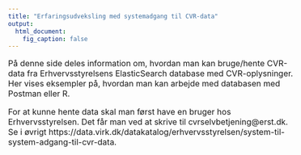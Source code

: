 ```yaml
---
title: "Erfaringsudveksling med systemadgang til CVR-data"
output:
  html_document:
    fig_caption: false
---
```

<style type="text/css">

section {
	clear: both;
	padding: 12px;
	margin: 0px;
}

container{ 
        margin-top: 2em !important;
        padding-top: 70px;
}


img {
      padding: 12px;
      margin: 0px;
}
picture {
      padding: 12px;
      margin: 0px;
}

figure {
      padding: 12px;
}
body{ /* Normal  */
      margin-top: 1em !important;
      font-size: 16px;
      padding: 20px;
  }
td {  /* Table  */
  font-size: 12px;
  padding: 12px;
}
h1.title {
  margin-top: 1em !important;
  font-size: 38px;
  color: Black;
  font-weight: normal;
}
h1 { /* Header 1 */
  font-size: 22px;
  color: Black;
  font-weight: bold;
}
h2 { /* Header 2 */
    font-size: 18px;
  color: Black;
  font-weight: bold;
}
h3 { /* Header 3 */
  font-size: 18px;
  font-family: "Times New Roman", Times, serif;
  color: DarkBlue;
}
code.r{ /* Code block */
    font-size: 12px;
}
pre { /* Code block - determines code spacing between lines */
    font-size: 14px;
}
</style>


På denne side deles information om, hvordan man kan bruge/hente CVR-data fra Erhvervsstyrelsens ElasticSearch database med CVR-oplysninger. Her vises eksempler på, hvordan man kan arbejde med databasen med Postman eller R. 

For at kunne hente data skal man først have en bruger hos Erhvervsstyrelsen. Det får man ved at skrive til cvrselvbetjening@erst.dk. Se i øvrigt https://data.virk.dk/datakatalog/erhvervsstyrelsen/system-til-system-adgang-til-cvr-data.